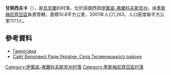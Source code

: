 {{coord|49|0|16|N|24|48|17|E|scale:30000|display=title}}

'''甘努西夫卡'''（{{lang-uk|Ганнусівка}}），是[[烏克蘭|烏克蘭]]的村落，位於該國西部[[伊萬諾-弗蘭科夫斯克州|伊萬諾-弗蘭科夫斯克州]]，由[[季斯梅尼齊亞區|季斯梅尼齊亞區]]負責管轄，面積10.8平方公里，2001年人口1,263，人口密度每平方公里117.1人。

==參考資料==
*[http://gannusivka.blogspot.com/ Ганнусі́вка] {{Wayback|url=http://gannusivka.blogspot.com/ |date=20200208201925 }}
* [http://w1.c1.rada.gov.ua/pls/z7502/A004SIL?rdat1=11.08.2012&rf7571=14246 Сайт Верховної Ради України. Села Тисменицького району] {{Webarchive|url=https://archive.is/20121205045846/w1.c1.rada.gov.ua/pls/z7502/A004SIL?rdat1=11.08.2012&rf7571=14246 |date=2012-12-05 }}

{{DEFAULTSORT:Ганнусівка}}
[[Category:伊萬諾-弗蘭科夫斯克州村落|Category:伊萬諾-弗蘭科夫斯克州村落]]
[[Category:季斯梅尼齊亞區村落|Category:季斯梅尼齊亞區村落]]


{{IvanoFrankivsk-geo-stub}}